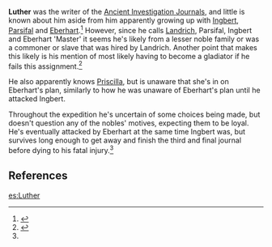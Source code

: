 {{Character Infobox
|type             = Historical
|deceased         = Past
|region           = Mondstadt
}}
'''Luther''' was the writer of the [[Ancient Investigation Journal]]s, and little is known about him aside from him apparently growing up with [[Ingbert]], [[Parsifal]] and [[Eberhart]].<ref name="AIJ3">{{Ref/Book|Ancient Investigation Journal: Part III}}</ref> However, since he calls [[Landrich]], Parsifal, Ingbert and Eberhart 'Master' it seems he's likely from a lesser noble family or was a commoner or slave that was hired by Landrich. Another point that makes this likely is his mention of most likely having to become a gladiator if he fails this assignment.<ref>{{Ref/Book|Ancient Investigation Journal: Part II}}</ref>

He also apparently knows [[Priscilla]], but is unaware that she's in on Eberhart's plan, similarly to how he was unaware of Eberhart's plan until he attacked Ingbert.

Throughout the expedition he's uncertain of some choices being made, but doesn't question any of the nobles' motives, expecting them to be loyal. He's eventually attacked by Eberhart at the same time Ingbert was, but survives long enough to get away and finish the third and final journal before dying to his fatal injury.<ref name="AIJ3"/>

==References==
{{Reflist}}

[[es:Luther]]